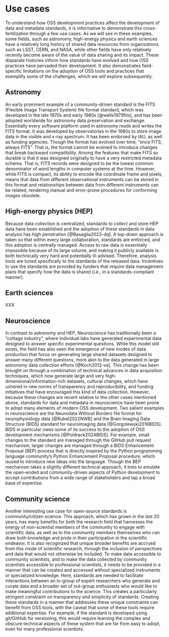 # Use cases {#sec-use-cases}

To understand how OSS development practices affect the development of data and
metadata standards, it is informative to demonstrate this cross-fertilization
through a few use cases. As we will see in these examples, some fields, such as
astronomy, high-energy physics and earth sciences have a relatively long
history of shared data resources from organizations such as LSST, CERN, and
NASA, while other fields have only relatively recently become aware of the
value of data sharing and its impact. These disparate histories inform how
standards have evolved and how OSS practices have pervaded their development.
It also demonstrates field-specific limitations on the adoption of OSS tools
and practices that exemplify some of the challenges, which we will explore
subsequently.

## Astronomy

An early prominent example of a community-driven standard is the FITS (Flexible
Image Transport System) file format standard, which was developed in the late
1970s and early 1980s [@wells1979fits], and has been adopted worldwide for
astronomy data preservation and exchange. Essentially every software platform
used in astronomy reads and writes the FITS format. It was developed by
observatories in the 1980s to store image data in the visible and x-ray
spectrum. It has been endorsed by IAU, as well as funding agencies. Though the
format has evolved over time, “once FITS, always FITS”. That is, the format
cannot be evolved to introduce changes that break backward compatibility.
Among the features that make FITS so durable is that it was designed originally
to have a very restricted metadata schema. That is, FITS records were designed
to be the lowest common denominator of word lengths in computer systems at the
time. However, while FITS is compact, its ability to encode the coordinate
frame and pixels, means that data from different observational instruments can
be stored in this format and relationships between data from different
instruments can be related, rendering manual and error-prone procedures for
conforming images obsolete.

## High-energy physics (HEP)

Because data collection is centralized, standards to collect and store HEP data
have been established and the adoption of these standards in data analysis has
high penetration [@Basaglia2023-dq]. A top-down approach is taken so that
within every large collaboration, standards are enforced, and this adoption is
centrally managed. Access to raw data is essentially impossible because of its
large volume, and making it publicly available is both technically very hard
and potentially ill-advised. Therefore, analysis tools are tuned specifically
to the standards of the released data. Incentives to use the standards are
provided by funders that require data management plans that specify how the
data is shared (i.e., in a standards-compliant manner).

## Earth sciences

XXX

## Neuroscience

In contrast to astronomy and HEP, Neuroscience has traditionally been a
"cottage industry", where individual labs have generated experimental data
designed to answer specific experimental questions. While this model still
exists, the field has also seen the emergence of new modes of data production
that focus on generating large shared datasets designed to answer many
different questions, more akin to the data generated in large astronomy data
collection efforts [@Koch2012-ve]. This change has been brought on through a
combination of technical advances in data acquisition techniques, which now
generate large and very high-dimensional/information-rich datasets, cultural
changes, which have ushered in new norms of transparency and reproducibility,
and funding initiatives that have encouraged this kind of data collection.
However, because these changes are recent relative to the other cases mentioned
above, standards for data and metadata in neuroscience have been prone to adopt
many elements of modern OSS development. Two salient examples in neuroscience
are the Neurodata Without Borders file format for neurophysiology data
[@Rubel2022NWB] and the Brain Imaging Data Structure (BIDS) standard for
neuroimaging data [@Gorgolewski2016BIDS]. BIDS in particular owes some of its
success to the adoption of OSS development mechanisms [@Poldrack2024BIDS]. For
example, small changes to the standard are managed through the GitHub pull
request mechanism; larger changes are managed through a BIDS Enhancement
Proposal (BEP) process that is directly inspired by the Python programming
language community's Python Enhancement Proposal procedure, which isused to
introduce new ideas into the language. Though the BEP mechanism takes a
slightly different technical approach, it tries to emulate the open-ended and
community-driven aspects of Python development to accept contributions from a
wide range of stakeholders and tap a broad base of expertise.

## Community science

Another interesting use case for open-source standards is community/citizen
science. This approach, which has grown in the last 20 years, has many benefits
for both the research field that harnesses the energy of non-scientist members
of the community to engage with scientific data, as well as to the community
members themselves who can draw both knowledge and pride in their participation
in the scientific endeavor. It is also recognized that unique broader benefits
are accrued from this mode of scientific research, through the inclusion of
perspectives and data that would not otherwise be included. To make data
accessible to community scientists, and to make the data collected by community
scientists accessible to professional scientists, it needs to be provided in a
manner that can be created and accessed without specialized instruments or
specialized knowledge. Here, standards are needed to facilitate interactions
between an in-group of expert researchers who generate and curate data and a
broader set of out-group enthusiasts who would like to make meaningful
contributions to the science. This creates a particularly stringent constraint
on transparency and simplicity of standards. Creating these standards in a
manner that addresses these unique constraints can benefit from OSS tools, with
the caveat that some of these tools require additional expertise. For example,
if the standard is developed using git/GitHub for versioning, this would
require learning the complex and obscure technical aspects of these system that
are far from easy to adopt, even for many professional scientists.

